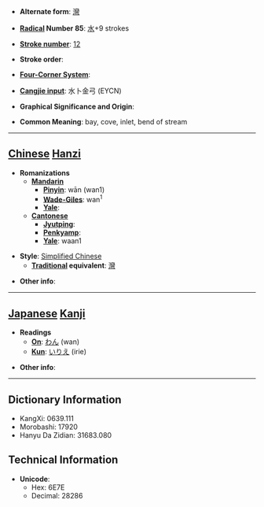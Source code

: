 * '''Alternate form''': [[灣]]

* '''[[Wiktionary:Chinese radical index| Radical]] Number 85''': [[Wiktionary:Chinese radical index 水|水]]+9 strokes

* '''[[Wiktionary:Chinese total strokes index|Stroke number]]''': [[Wiktionary:Chinese total strokes index 12|12]]

* '''Stroke order''': 

* '''[[Wiktionary:Chinese four corner index|Four-Corner System]]''': 

* '''[[Wiktionary:Chinese Cangjie index|Cangjie input]]''': 水卜金弓 (EYCN)

* '''Graphical Significance and Origin''': 

* '''Common Meaning''': bay, cove, inlet, bend of stream

----

== [[Chinese]] [[Hanzi]] ==

* '''Romanizations'''
** '''[[Mandarin]]'''
*** '''[[Pinyin]]''': wān (wan1)
*** '''[[Wade-Giles]]''': wan<sup>1</sup>
*** '''[[Yale]]''': 
** '''[[Cantonese]]'''
*** '''[[Jyutping]]''':
*** '''[[Penkyamp]]''': 
*** '''[[Yale]]''': waan1

* '''Style''': [[Simplified Chinese]] 
** '''[[Traditional Chinese|Traditional]] equivalent''': [[灣]]

* '''Other info''': 

----

== [[Japanese]] [[Kanji]] ==

* '''Readings'''
** '''[[On]]''': [[わん]] (wan)
** '''[[Kun]]''': [[いりえ]] (irie)

* '''Other info''':  

----

== Dictionary Information ==

* KangXi: 0639.111
* Morobashi: 17920
* Hanyu Da Zidian: 31683.080

== Technical Information ==

* '''Unicode''':
** Hex: 6E7E
** Decimal: 28286